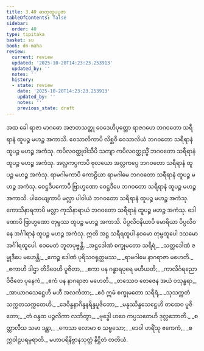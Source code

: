 ```yaml
---
title: 3.40 ဓာတုထူပပူဇာ
tableOfContents: false
sidebar:
  order: 40
type: tipitaka
basket: su
book: dn-maha
review:
  current: review
  updated: '2025-10-20T14:23:23.253913'
  updated_by: ''
  notes: ''
  history:
  - state: review
    date: '2025-10-20T14:23:23.253913'
    updated_by: ''
    notes: ''
    previous_state: draft
---
```



<DynamicBreadcrumb />


<ReviewStatus review={frontmatter.review} showDetails={true} />

<HypothesisAnnotation frontmatter={frontmatter} />

<Division number="239" book="dn-maha" e="ch" v="7" p="137">

<Paragraph number="528" book="dn-maha">
အထ ခေါ ရာဇာ မာဂဓော အဇာတသတ္တု ဝေဒေဟိပုတ္တော ရာဇဂဟေ ဘဂဝတော သရီရာနံ ထူပဉ္စ မဟဉ္စ အကာသိ. ဝေသာလိကာပိ လိစ္ဆဝီ ဝေသာလိယံ ဘဂဝတော သရီရာနံ ထူပဉ္စ မဟဉ္စ အကံသု. ကပိလဝတ္ထုဝါသီပိ သကျာ ကပိလဝတ္ထုသ္မိံ ဘဂဝတော သရီရာနံ ထူပဉ္စ မဟဉ္စ အကံသု. အလ္လကပ္ပကာပိ ဗုလယော အလ္လကပ္ပေ ဘဂဝတော သရီရာနံ ထူပဉ္စ မဟဉ္စ အကံသု. ရာမဂါမကာပိ ကောဠိယာ ရာမဂါမေ ဘဂဝတော သရီရာနံ ထူပဉ္စ မဟဉ္စ အကံသု. ဝေဋ္ဌဒီပကောပိ ဗြာဟ္မဏော ဝေဋ္ဌဒီပေ ဘဂဝတော သရီရာနံ ထူပဉ္စ မဟဉ္စ အကာသိ. ပါဝေယျကာပိ မလ္လာ ပါဝါယံ ဘဂဝတော သရီရာနံ ထူပဉ္စ မဟဉ္စ အကံသု. ကောသိနာရကာပိ မလ္လာ ကုသိနာရာယံ ဘဂဝတော သရီရာနံ ထူပဉ္စ မဟဉ္စ အကံသု. ဒေါဏောပိ ဗြာဟ္မဏော တုမ္ဗဿ ထူပဉ္စ မဟဉ္စ အကာသိ. ပိပ္ပလိဝနိယာပိ မောရိယာ ပိပ္ပလိဝနေ အင်္ဂါရာနံ ထူပဉ္စ မဟဉ္စ အကံသု. ဣတိ အဋ္ဌ သရီရထူပါ နဝမော တုမ္ဗထူပေါ ဒသမော အင်္ဂါရထူပေါ. ဧဝမေတံ ဘူတပုဗ္ဗန္တိ.
</Paragraph>

</Division>
<Division number="240" book="dn-maha" e="ch" v="7" p="138">

<Paragraph number="529" type="verses" book="dn-maha">
_အဋ္ဌဒေါဏံ စက္ခုမတော သရီရံ,_  
_သတ္တဒေါဏံ ဇမ္ဗုဒီပေ မဟေန္တိ;_  
_ဧကဉ္စ ဒေါဏံ ပုရိသဝရုတ္တမဿ,_  
_ရာမဂါမေ နာဂရာဇာ မဟေတိ._  

</Paragraph>

<Paragraph number="530" type="verses" book="dn-maha">
_ဧကာဟိ ဒါဌာ တိဒိဝေဟိ ပူဇိတာ,_  
_ဧကာ ပန ဂန္ဓာရပုရေ မဟီယတိ;_  
_ကာလိင်္ဂရညော ဝိဇိတေ ပုနေကံ,_  
_ဧကံ ပန နာဂရာဇာ မဟေတိ._  

</Paragraph>

<Paragraph number="531" type="verses" book="dn-maha">
_တဿေဝ တေဇေန အယံ ဝသုန္ဓရာ,_  
_အာယာဂသေဋ္ဌေဟိ မဟီ အလင်္ကတာ;_  
_ဧဝံ ဣမံ စက္ခုမတော သရီရံ,_  
_သုသက္ကတံ သက္ကတသက္ကတေဟိ._  

</Paragraph>

<Paragraph number="532" type="verses" book="dn-maha">
_ဒေဝိန္ဒနာဂိန္ဒနရိန္ဒပူဇိတော,_  
_မနုဿိန္ဒသေဋ္ဌေဟိ တထေဝ ပူဇိတော;_  
_တံ ဝန္ဒထ ပဉ္ဇလိကာ လဘိတွာ,_  
_ဗုဒ္ဓေါ ဟဝေ ကပ္ပသတေဟိ ဒုလ္လဘောတိ._  

</Paragraph>

<Paragraph number="533" type="verses" book="dn-maha">
_စတ္တာလီသ သမာ ဒန္တာ,_  
_ကေသာ လောမာ စ သဗ္ဗသော;_  
_ဒေဝါ ဟရိံသု ဧကေကံ,_  
_စက္ကဝါဠပရမ္ပရာတိ._  


</Paragraph>
</Division>

<Paragraph number="534" type="center" book="dn-maha">
မဟာပရိနိဗ္ဗာနသုတ္တံ နိဋ္ဌိတံ တတိယံ.
</Paragraph>